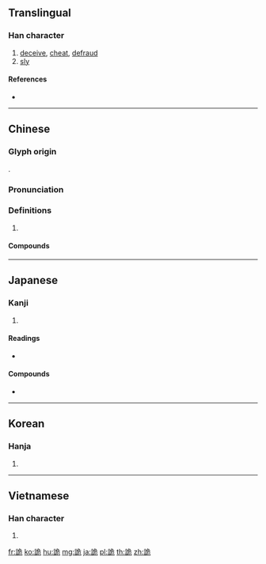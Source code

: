 {{character info/new}}
{{also|诡}}
==Translingual==

===Han character===
{{Han char|rn=149|rad=言|as=06|sn=13|four=07612|canj=YRNMU}}

# [[deceive]], [[cheat]], [[defraud]]
# [[sly]]

====References====
* {{Han ref|kx=1158.030|dkj=35434|dj=1623.070|hdz=63968.010|uh=8A6D|ud=35437|bh=B8DE|bd=47326}}

----

==Chinese==
{{zh-forms|s=诡}}

===Glyph origin===
{{Han etym}}
{{Han compound|言|危|c1=s|c2=p|t1=say|ls=psc}}.

===Pronunciation===
{{zh-pron
|m=guǐ
|c=gwai2
|mn=khúi
|mc=y
|oc=y
|cat=
}}

===Definitions===
{{zh-hanzi}}

# {{rfdef|zh}}

====Compounds====
{{zh-der|倬詭|兵行詭道|卓詭|弔詭|弔詭矜奇|拂詭|放誕詭僻|殊形詭狀|殊形詭色|波詭雲譎|波譎雲詭|瑰詭|矯激奇詭|言不詭隨|言行相詭|詭喻|詭寄|詭形怪狀|詭形殊狀|詭怪|詭怪奇譎|詭戾|詭故|詭時|詭激|詭特|詭狀異形|詭異|詭病|詭祕|詭色|詭計|詭計多端|詭計百出|詭計陰謀|詭詐|詭詞|詭誕|詭論|詭譎|詭譎多變|詭譎怪誕|詭譎無行|詭變多端|詭負葛藤|詭辭|詭辭欺世|詭辯|詭辯學派|詭遇|詭道|詭銜竊轡|詭隨|詭雷|詭麗輻輳|詼詭|諔詭|譎詭|陰謀詭計|雲譎波詭}}

----

==Japanese==

===Kanji===
{{ja-kanji|grade=|rs=言06}}

# {{defn|lang=ja|sort=言06}}

====Readings====
* {{ja-readings|on=[[き]] (ki)|kun=[[いつわる]] (itsuwaru)}}

====Compounds====
* {{ja-r|詭弁|きべん}}

----

==Korean==

===Hanja===
{{ko-hanja|hangeul=궤|eumhun=|rv=gwe|mr=kwe|y=kwey}}

# {{defn|lang=ko|sort=言06}}

----

==Vietnamese==

===Han character===
{{vi-hantu|[[quỷ]], [[nguỵ]]|rs=言06}}

# {{defn|lang=vi|sort=言06}}

[[fr:詭]]
[[ko:詭]]
[[hu:詭]]
[[mg:詭]]
[[ja:詭]]
[[pl:詭]]
[[th:詭]]
[[zh:詭]]